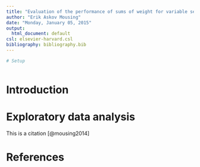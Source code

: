 ```yaml
---
title: "Evaluation of the performance of sums of weight for variable selection"
author: "Erik Askov Mousing"
date: "Monday, January 05, 2015"
output:
  html_document: default
csl: elsevier-harvard.csl
bibliography: bibliography.bib
---
```


```r
# Setup



```

# Introduction

# Exploratory data analysis

This is a citation [@mousing2014]



# References